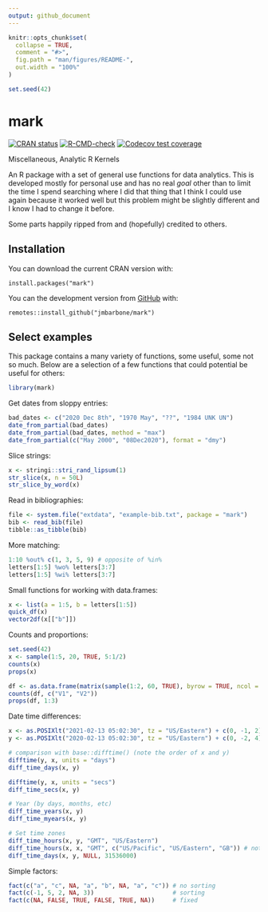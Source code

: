 ```yaml
---
output: github_document
---
```


<!-- README.md is generated from README.Rmd. Please edit that file -->

```r
knitr::opts_chunk$set(
  collapse = TRUE,
  comment = "#>",
  fig.path = "man/figures/README-",
  out.width = "100%"
)

set.seed(42)
```

# mark

<!-- badges: start -->
[![CRAN status](https://www.r-pkg.org/badges/version/mark)](https://CRAN.R-project.org/package=mark)
[![R-CMD-check](https://github.com/jmbarbone/mark/workflows/R-CMD-check/badge.svg)](https://github.com/jmbarbone/mark/actions)
[![Codecov test coverage](https://codecov.io/gh/jmbarbone/mark/branch/main/graph/badge.svg)](https://codecov.io/gh/jmbarbone/mark?branch=main)
<!-- badges: end -->

Miscellaneous, Analytic R Kernels

An R package with a set of general use functions for data analytics.
This is developed mostly for personal use and has no real _goal_ other than to limit the time I spend searching where I did that thing that I think I could use again because it worked well but this problem might be slightly different and I know I had to change it before.

Some parts happily ripped from and (hopefully) credited to others.

## Installation

You can download the current CRAN version with:

```
install.packages("mark")
```

You can the development version from [GitHub](https://github.com/jmbarbone/mark) with:

```
remotes::install_github("jmbarbone/mark")
```

## Select examples

This package contains a many variety of functions, some useful, some not so much.
Below are a selection of a few functions that could potential be useful for others:

```r
library(mark)
```

Get dates from sloppy entries:

```r
bad_dates <- c("2020 Dec 8th", "1970 May", "??", "1984 UNK UN")
date_from_partial(bad_dates)
date_from_partial(bad_dates, method = "max")
date_from_partial(c("May 2000", "08Dec2020"), format = "dmy")
```

Slice strings:

```r
x <- stringi::stri_rand_lipsum(1)
str_slice(x, n = 50L)
str_slice_by_word(x)
```

Read in bibliographies:

```r
file <- system.file("extdata", "example-bib.txt", package = "mark")
bib <- read_bib(file)
tibble::as_tibble(bib)
```

More matching:

```r
1:10 %out% c(1, 3, 5, 9) # opposite of %in% 
letters[1:5] %wo% letters[3:7]
letters[1:5] %wi% letters[3:7]
```

Small functions for working with data.frames:

```r
x <- list(a = 1:5, b = letters[1:5])
quick_df(x)
vector2df(x[["b"]])
```

Counts and proportions:

```r
set.seed(42)
x <- sample(1:5, 20, TRUE, 5:1/2)
counts(x)
props(x)

df <- as.data.frame(matrix(sample(1:2, 60, TRUE), byrow = TRUE, ncol = 3))
counts(df, c("V1", "V2"))
props(df, 1:3)
```

Date time differences:

```r
x <- as.POSIXlt("2021-02-13 05:02:30", tz = "US/Eastern") + c(0, -1, 2) * 3600 * 24
y <- as.POSIXlt("2020-02-13 05:02:30", tz = "US/Eastern") + c(0, -2, 4) * 3600 * 24

# comparison with base::difftime() (note the order of x and y)
difftime(y, x, units = "days")
diff_time_days(x, y)

difftime(y, x, units = "secs")
diff_time_secs(x, y)

# Year (by days, months, etc)
diff_time_years(x, y)
diff_time_myears(x, y)

# Set time zones
diff_time_hours(x, y, "GMT", "US/Eastern")                         
diff_time_hours(x, x, "GMT", c("US/Pacific", "US/Eastern", "GB")) # note x, x
diff_time_days(x, y, NULL, 31536000) 
```

Simple factors:

```r
fact(c("a", "c", NA, "a", "b", NA, "a", "c")) # no sorting
fact(c(-1, 5, 2, NA, 3))                      # sorting
fact(c(NA, FALSE, TRUE, FALSE, TRUE, NA))     # fixed
```

